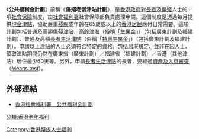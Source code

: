 {{Link style|time=2015-12-13T12:34:57+00:00}}
《'''公共福利金計劃'''》前稱《'''傷殘老弱津貼計劃'''》，是[[香港政府|香港政府]]對[[長者|長者]]及[[傷殘|傷殘]]人士的一項[[社會保障|社會保障]]制度，由[[社會福利署|社會福利署]]社會保障部負責處理申請。這個制度是透過每月提供[[現金|現金]][[津貼|津貼]]，協助嚴重[[殘疾|殘疾]]或年齡在65歲或以上的[[香港居民|香港居民]]應付日常需要。這項計劃包括普通及高額[[傷殘津貼|傷殘津貼]]、[[高齡津貼|高齡津貼]]（俗稱「[[生果金|生果金]]」）（包括廣東計劃及福建計劃）、普通及高額[[長者生活津貼|長者生活津貼]]（俗稱「[[特惠生果金|特惠生果金]]」）（包括廣東計劃及福建計劃）。申請以上津貼的人士必須符合特定的資格，包括居港規定、並非在囚人士、領取津貼期間仍然在廣東省（廣東計劃）／福建省（福建計劃）／香港（其他津貼）居住最少60天等。另外，申請[[長者生活津貼|長者生活津貼]]的長者，要經過[[資產及入息審查|資產及入息審查]]（[[:en:Means_test|Means test]]）。

==外部連結==
*[http://www.swd.gov.hk/tc/index/site_pubsvc/page_socsecu/sub_ssallowance/ 香港社會福利署　公共福利金計劃]{{Wayback|url=http://www.swd.gov.hk/tc/index/site_pubsvc/page_socsecu/sub_ssallowance/ |date=20081217011957 }}

{{HK-soc-stub}}

[[分類:香港老年福利|分類:香港老年福利]]
[[Category:香港殘疾人士福利|Category:香港殘疾人士福利]]